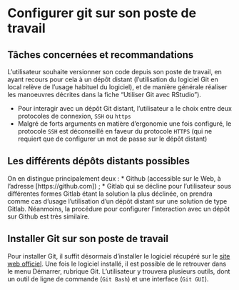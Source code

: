# Configurer git sur son poste de travail

## Tâches concernées et recommandations

L'utilisateur souhaite versionner son code depuis son poste de travail, en ayant recours pour cela à un dépôt distant (l'utilisation du logiciel Git en local relève de l'usage habituel du logiciel), et de manière générale réaliser les manoeuvres décrites dans la fiche "Utiliser Git avec RStudio").

::: {.recommandation data-latex=""}
* Pour interagir avec un dépôt Git distant, l'utilisateur a le choix entre deux protocoles de connexion, `SSH` ou `https`
* Malgré de forts arguments en matière d'ergonomie une fois configuré, le protocole `SSH` est déconseillé en faveur du protocole `HTTPS` (qui ne requiert que de configurer un mot de passe sur le dépôt distant)
:::

## Les différents dépôts distants possibles

On en distingue principalement deux :
* Github (accessible sur le Web, à l'adresse [https://github.com]) ;
* Gitlab qui se décline pour l'utilisateur sous différentes formes
Gitlab étant la solution la plus déclinée, on prendra comme cas d'usage l'utilisation d'un dépôt distant sur une solution de type Gitlab. Néanmoins, la procédure pour configurer l'interaction avec un dépôt sur Github est très similaire.

## Installer Git sur son poste de travail

Pour installer Git, il suffit désormais d'installer le logiciel récupéré sur le [site web officiel](http://git-scm.com/download/win). Une fois le logiciel installé, il est possible de le retrouver dans le menu Démarrer, rubrique Git. L'utilisateur y trouvera plusieurs outils, dont un outil de ligne de commande (`Git Bash`) et une interface (`Git GUI`).
